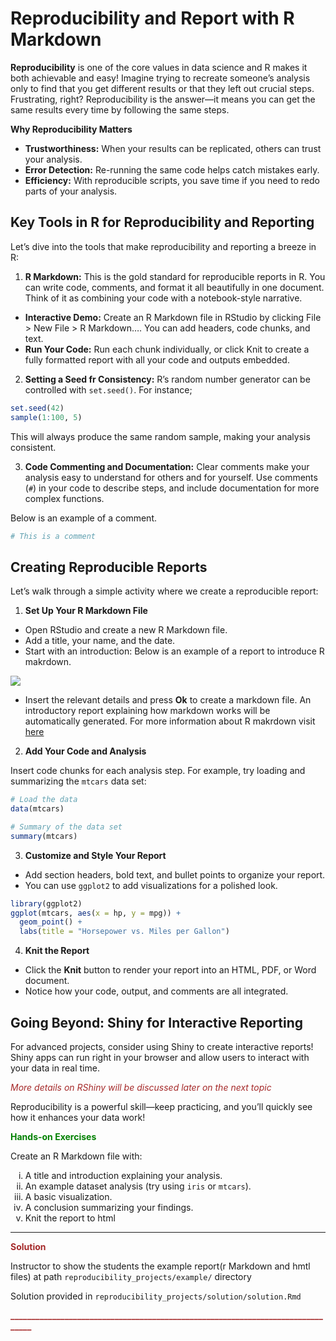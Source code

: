 # Reproducibility and Report with R Markdown

**Reproducibility** is one of the core values in data science and R makes it both achievable and easy! Imagine trying to recreate someone’s analysis only to find that you get different results or that they left out crucial steps. Frustrating, right? Reproducibility is the answer—it means you can get the same results every time by following the same steps.

**Why Reproducibility Matters**

- **Trustworthiness:** When your results can be replicated, others can trust your analysis.
- **Error Detection:** Re-running the same code helps catch mistakes early.
- **Efficiency:** With reproducible scripts, you save time if you need to redo parts of your analysis.

## Key Tools in R for Reproducibility and Reporting

Let's dive into the tools that make reproducibility and reporting a breeze in R:

1. **R Markdown:** This is the gold standard for reproducible reports in R. You can write code, comments, and format it all beautifully in one document. Think of it as combining your code with a notebook-style narrative.

  - **Interactive Demo:** Create an R Markdown file in RStudio by clicking File > New File > R Markdown…. You can add headers, code chunks, and text.
  - **Run Your Code:** Run each chunk individually, or click Knit to create a fully formatted report with all your code and outputs embedded.

2. **Setting a Seed fr Consistency:** R’s random number generator can be controlled with `set.seed()`. For instance;
```r
set.seed(42)
sample(1:100, 5)
```

This will always produce the same random sample, making your analysis consistent. 

3. **Code Commenting and Documentation:** Clear comments make your analysis easy to understand for others and for yourself. Use comments (`#`) in your code to describe steps, and include documentation for more complex functions.

Below is an example of a comment.
```r
# This is a comment
```

## Creating Reproducible Reports

Let’s walk through a simple activity where we create a reproducible report:

1. **Set Up Your R Markdown File**

- Open RStudio and create a new R Markdown file.
- Add a title, your name, and the date.
- Start with an introduction: Below is an example of a report to introduce R makrdown.

![](images/rmarkdown_creation_dialog.png)

- Insert the relevant details and press **Ok** to create a markdown file. An introductory report explaining how markdown works will be automatically generated. For more information about R makrdown visit [here](https://rmarkdown.rstudio.com/articles_intro.html)

2. **Add Your Code and Analysis**

Insert code chunks for each analysis step. For example, try loading and summarizing the `mtcars` data set:
```r
# Load the data 
data(mtcars)

# Summary of the data set
summary(mtcars)
```

3. **Customize and Style Your Report**

- Add section headers, bold text, and bullet points to organize your report.
- You can use `ggplot2` to add visualizations for a polished look.
```r
library(ggplot2)
ggplot(mtcars, aes(x = hp, y = mpg)) +
  geom_point() +
  labs(title = "Horsepower vs. Miles per Gallon")
```

4. **Knit the Report**

- Click the **Knit** button to render your report into an HTML, PDF, or Word document.
- Notice how your code, output, and comments are all integrated.


## Going Beyond: Shiny for Interactive Reporting

For advanced projects, consider using Shiny to create interactive reports! Shiny apps can run right in your browser and allow users to interact with your data in real time.

<span style="color: brown;">*More details on RShiny will be discussed later on the next topic*</span>

Reproducibility is a powerful skill—keep practicing, and you’ll quickly see how it enhances your data work!

<span style="color: green;">**Hands-on Exercises**</span>

Create an R Markdown file with:

i. A title and introduction explaining your analysis.
ii. An example dataset analysis (try using `iris` or `mtcars`).
iii. A basic visualization.
iv. A conclusion summarizing your findings.
v. Knit the report to html

_______________________________________________________________________
<span style="color: brown;">**Solution**</span> 

Instructor to show the students the example report(r Markdown and hmtl files) at path `reproducibility_projects/example/` directory

Solution provided in `reproducibility_projects/solution/solution.Rmd`

<span style="color: brown;">**________________________________________________________________________________**</span>